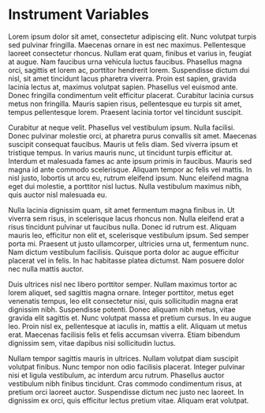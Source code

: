 # Instrument Variables


Lorem ipsum dolor sit amet, consectetur adipiscing elit. Nunc volutpat turpis sed pulvinar fringilla. Maecenas ornare in est nec maximus. Pellentesque laoreet consectetur rhoncus. Nullam erat quam, finibus et varius in, feugiat at augue. Nam faucibus urna vehicula luctus faucibus. Phasellus magna orci, sagittis et lorem ac, porttitor hendrerit lorem. Suspendisse dictum dui nisl, sit amet tincidunt lacus pharetra viverra. Proin est sapien, gravida lacinia lectus at, maximus volutpat sapien. Phasellus vel euismod ante. Donec fringilla condimentum velit efficitur placerat. Curabitur lacinia cursus metus non fringilla. Mauris sapien risus, pellentesque eu turpis sit amet, tempus pellentesque lorem. Praesent lacinia tortor vel tincidunt suscipit.

Curabitur at neque velit. Phasellus vel vestibulum ipsum. Nulla facilisi. Donec pulvinar molestie orci, at pharetra purus convallis sit amet. Maecenas suscipit consequat faucibus. Mauris ut felis diam. Sed viverra ipsum et tristique tempus. In varius mauris nunc, ut tincidunt turpis efficitur at. Interdum et malesuada fames ac ante ipsum primis in faucibus. Mauris sed magna id ante commodo scelerisque. Aliquam tempor ac felis vel mattis. In nisl justo, lobortis ut arcu eu, rutrum eleifend ipsum. Nunc eleifend magna eget dui molestie, a porttitor nisl luctus. Nulla vestibulum maximus nibh, quis auctor nisl malesuada eu.

Nulla lacinia dignissim quam, sit amet fermentum magna finibus in. Ut viverra sem risus, in scelerisque lacus rhoncus non. Nulla eleifend erat a risus tincidunt pulvinar ut faucibus nulla. Donec id rutrum est. Aliquam mauris leo, efficitur non elit et, scelerisque vestibulum ipsum. Sed semper porta mi. Praesent ut justo ullamcorper, ultricies urna ut, fermentum nunc. Nam dictum vestibulum facilisis. Quisque porta dolor ac augue efficitur placerat vel in felis. In hac habitasse platea dictumst. Nam posuere dolor nec nulla mattis auctor.

Duis ultrices nisl nec libero porttitor semper. Nullam maximus tortor ac lorem aliquet, sed sagittis magna ornare. Integer porttitor, metus eget venenatis tempus, leo elit consectetur nisi, quis sollicitudin magna erat dignissim nibh. Suspendisse potenti. Donec aliquam nibh metus, vitae gravida elit sagittis et. Nunc volutpat massa et pretium cursus. In eu augue leo. Proin nisl ex, pellentesque at iaculis in, mattis a elit. Aliquam ut metus erat. Maecenas facilisis felis et felis accumsan viverra. Etiam bibendum dignissim sem, vitae dapibus nisi sollicitudin luctus.

Nullam tempor sagittis mauris in ultrices. Nullam volutpat diam suscipit volutpat finibus. Nunc tempor non odio facilisis placerat. Integer pulvinar nisi et ligula vestibulum, ac interdum arcu rutrum. Phasellus auctor vestibulum nibh finibus tincidunt. Cras commodo condimentum risus, at pretium orci laoreet auctor. Suspendisse dictum nec justo nec laoreet. In dignissim ex orci, quis efficitur lectus pretium vitae. Aliquam erat volutpat. 